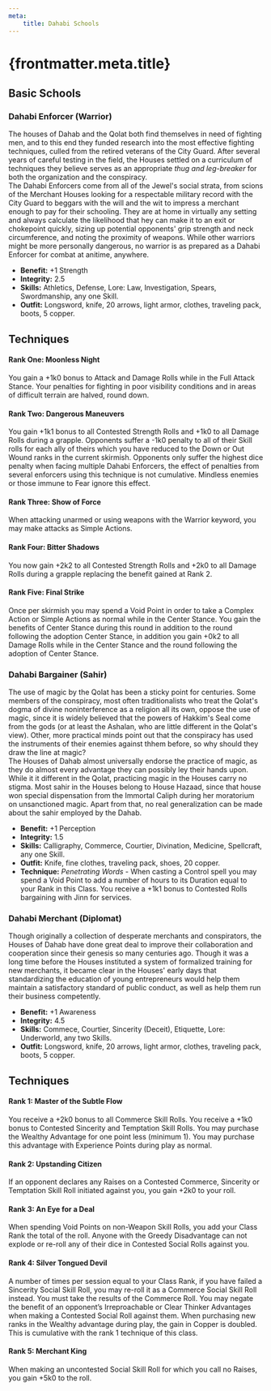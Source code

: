 ```yaml
---
meta:
    title: Dahabi Schools
---
```

# {frontmatter.meta.title}

## <span>Basic Schools</span>

### <span>Dahabi Enforcer (Warrior)</span>

The houses of Dahab and the Qolat both find themselves in need of fighting men, and to this end they funded research into the most effective fighting techniques, culled from the retired veterans of the City Guard. After several years of careful testing in the field, the Houses settled on a curriculum of techniques they believe serves as an appropriate <em>thug and leg-breaker</em> for both the organization and the conspiracy.<br/>
The Dahabi Enforcers come from all of the Jewel's social strata, from scions of the Merchant Houses looking for a respectable military record with the City Guard to beggars with the will and the wit to impress a merchant enough to pay for their schooling. They are at home in virtually any setting and always calculate the likelihood that hey can make it to an exit or chokepoint quickly, sizing up potential opponents' grip strength and neck circumference, and noting the proximity of weapons. While other warriors might be more personally dangerous, no warrior is as prepared as a Dahabi Enforcer for combat at anitime, anywhere.

- <strong>Benefit:</strong> +1 Strength
- <strong>Integrity:</strong> 2.5
- <strong>Skills:</strong> Athletics, Defense, Lore: Law, Investigation, Spears, Swordmanship, any one Skill.
- <strong>Outfit:</strong> Longsword, knife, 20 arrows, light armor, clothes, traveling pack, boots, 5 copper.

## <strong>Techniques</strong>
#### Rank One: Moonless Night

You gain a +1k0 bonus to Attack and Damage Rolls while in the Full Attack Stance. Your penalties for fighting in poor visibility conditions and in areas of difficult terrain are halved, round down.
#### Rank Two: Dangerous Maneuvers

You gain +1k1 bonus to all Contested Strength Rolls and +1k0 to all Damage Rolls during a grapple. Opponents suffer a -1k0 penalty to all of their Skill rolls for each ally of theirs which you have reduced to the Down or Out Wound ranks in the current skirmish. Opponents only suffer the highest dice penalty when facing multiple Dahabi Enforcers, the effect of penalties from several enforcers using this technique is not cumulative. Mindless enemies or those immune to Fear ignore this effect.
#### Rank Three: Show of Force

When attacking unarmed or using weapons with the Warrior keyword, you may make attacks as Simple Actions.
#### Rank Four: Bitter Shadows

You now gain +2k2 to all Contested Strength Rolls and +2k0 to all Damage Rolls during a grapple replacing the benefit gained at Rank 2.
#### Rank Five: Final Strike

Once per skirmish you may spend a Void Point in order to take a Complex Action or Simple Actions as normal while in the Center Stance. You gain the benefits of Center Stance during this round in addition to the round following the adoption Center Stance, in addition you gain +0k2 to all Damage Rolls while in the Center Stance and the round following the adoption of Center Stance.
### <span>Dahabi Bargainer (Sahir)</span>

The use of magic by the Qolat has been a sticky point for centuries. Some members of the conspiracy, most often traditionalists who treat the Qolat's dogma of divine noninterference as a religion all its own, oppose the use of magic, since it is widely believed that the powers of Hakkim's Seal come from the gods (or at least the Ashalan, who are little different in the Qolat's view). Other, more practical minds point out that the conspiracy has used the instruments of their enemies against thhem before, so why should they draw the line at magic?<br/>
The Houses of Dahab almost universally endorse the practice of magic, as they do almost every advantage they can possibly ley their hands upon. While it it different in the Qolat, practicing magic in the Houses carry no stigma. Most sahir in the Houses belong to House Hazaad, since that house won special dispensation from the Immortal Caliph during her moratorium on unsanctioned magic. Apart from that, no real generalization can be made about the sahir employed by the Dahab.

- <strong>Benefit:</strong> +1 Perception
- <strong>Integrity:</strong> 1.5
- <strong>Skills:</strong> Calligraphy, Commerce, Courtier, Divination, Medicine, Spellcraft, any one Skill.
- <strong>Outfit:</strong> Knife, fine clothes, traveling pack, shoes, 20 copper.
- <strong>Technique:</strong> <em>Penetrating Words</em> - When casting a Control spell you may spend a Void Point to add a number of hours to its Duration equal to your Rank in this Class. You receive a +1k1 bonus to Contested Rolls bargaining with Jinn for services.

### <span>Dahabi Merchant (Diplomat)</span>

Though originally a collection of desperate merchants and conspirators, the Houses of Dahab have done great deal to improve their collaboration and cooperation since their genesis so many centuries ago. Though it was a long time before the Houses instituted a system of formalized training for new merchants, it became clear in the Houses' early days that standardizing the education of young entrepreneurs would help them maintain a satisfactory standard of public conduct, as well as help them run their business competently.

- <strong>Benefit:</strong> +1 Awareness
- <strong>Integrity:</strong> 4.5
- <strong>Skills:</strong> Commece, Courtier, Sincerity (Deceit), Etiquette, Lore: Underworld, any two Skills.
- <strong>Outfit:</strong> Longsword, knife, 20 arrows, light armor, clothes, traveling pack, boots, 5 copper.

## <strong>Techniques</strong>
#### Rank 1: Master of the Subtle Flow

You receive a +2k0 bonus to all Commerce Skill Rolls. You receive a +1k0 bonus to Contested Sincerity and Temptation Skill Rolls. You may purchase the Wealthy Advantage for one point less (minimum 1). You may purchase this advantage with Experience Points during play as normal.
#### Rank 2: Upstanding Citizen

If an opponent declares any Raises on a Contested Commerce, Sincerity or Temptation Skill Roll initiated against you, you gain +2k0 to your roll.
#### Rank 3: An Eye for a Deal

When spending Void Points on non-Weapon Skill Rolls, you add your Class Rank the total of the roll. Anyone with the Greedy Disadvantage can not explode or re-roll any of their dice in Contested Social Rolls against you.
#### Rank 4: Silver Tongued Devil

A number of times per session equal to your Class Rank, if you have failed a Sincerity Social Skill Roll, you may re-roll it as a Commerce Social Skill Roll instead. You must take the results of the Commerce Roll. You may negate the benefit of an opponent’s Irreproachable or Clear Thinker Advantages when making a Contested Social Roll against them. When purchasing new ranks in the Wealthy advantage during play, the gain in Copper is doubled. This is cumulative with the rank 1 technique of this class.
#### Rank 5: Merchant King

When making an uncontested Social Skill Roll for which you call no Raises, you gain +5k0 to the roll.

